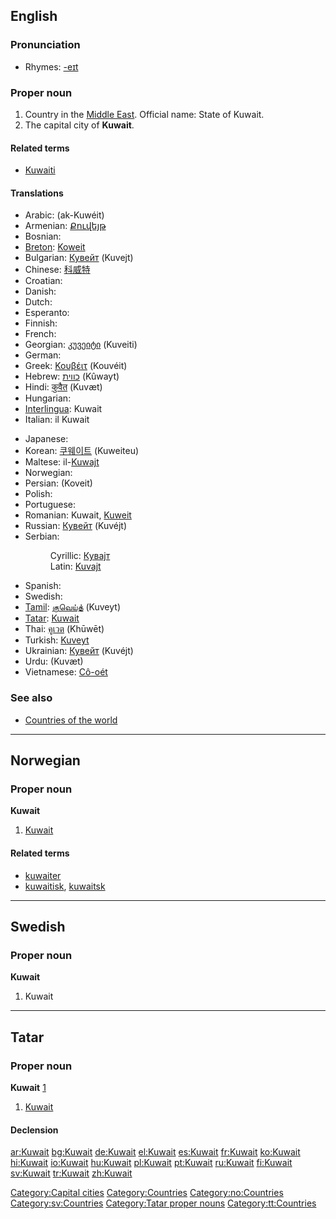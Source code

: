 ==English==
{{wikipedia}}

===Pronunciation===
*Rhymes: [[Rhymes:English:-eɪt|-eɪt]]

===Proper noun===
{{en-proper noun}}

# Country in the [[Middle East]]. Official name: State of Kuwait.
# The capital city of '''Kuwait'''.

====Related terms====
*[[Kuwaiti]]

====Translations====
{{trans-top|country in the Middle East and capital city}}
*Arabic: {{FAchar|[[الكويت]]}} (ak-Kuwéit)
*Armenian: [[Քուվեյթ]] {{unicode|(Ḳouveyṭ)}}
*Bosnian: {{t-|bs|Kuvajt|m}}
*[[Breton]]: [[Koweit]]
*Bulgarian: [[Кувейт]] (Kuvejt) {{m}}
*Chinese: [[科威特]]
*Croatian: {{t-|hr|Kuvajt|m}}
* Danish: {{t-|da|Kuwait}}
* Dutch: {{t+|nl|Koeweit}}
* Esperanto: {{t-|eo|Kuvajto|xs=Esperanto}}
* Finnish: {{t+|fi|Kuwait}}
* French: {{t+|fr|Koweït|m}}
*Georgian: [[კუვეიტი]] (Kuveiti)
* German: {{t+|de|Kuwait}}
*Greek: [[Κουβέιτ]] (Kouvéit) {{n}}
*Hebrew: [[כווית]] (Kûwayt)
*Hindi: [[कुवैत]] (Kuvæt)
* Hungarian: {{t|hu|Kuvait}}
*[[Interlingua]]: Kuwait
*Italian: il Kuwait {{m}}
{{trans-mid}}
* Japanese: {{t-|ja|クウェート|tr=Kuwēto}}
*Korean: [[쿠웨이트]] (Kuweiteu)
*Maltese: il-[[Kuwajt]]
* Norwegian: {{t-|no|Kuwait}}
*Persian: {{FAchar|[[کویت]]}} (Koveit)
* Polish: {{t|pl|Kuwejt}}
* Portuguese: {{t+|pt|Kuwait}}
*Romanian: Kuwait, [[Kuweit]] {{n}}
*Russian: [[Кувейт]] (Kuvéjt) {{m}}
*Serbian:
*:Cyrillic: [[Кувајт#Serbian|Кувајт]] {{m}}
*:Latin: [[Kuvajt#Serbian|Kuvajt]] {{m}}
* Spanish: {{t+|es|Kuwait|m}}
* Swedish: {{t+|sv|Kuwait}}
*[[Tamil]]: [[குவெய்த்]] (Kuveyt)
*[[Tatar]]: [[Kuwait#Tatar|Kuwait]]
*Thai: [[คูเวต]] (Khūwēt)
*Turkish: [[Kuveyt]]
*Ukrainian: [[Кувейт]] (Kuvéjt)
*Urdu: {{FAchar|[[کویت]]}} (Kuvæt)
*Vietnamese: [[Cô-oét]]
{{trans-bottom}}

===See also===
*[[Countries of the world]]

[[Category:Capital cities]]
[[Category:Countries]]

----

==Norwegian==

===Proper noun===
'''Kuwait'''

# [[#English|Kuwait]]

====Related terms====
*[[kuwaiter]]
*[[kuwaitisk]], [[kuwaitsk]]

[[Category:no:Countries]]

----

==Swedish==

===Proper noun===
'''Kuwait'''

# Kuwait

[[Category:sv:Countries]]

----

==Tatar==

===Proper noun===
'''Kuwait''' [http://www.azatliq.org/news/international/tb/archives/2004/11/30.asp]

# [[Kuwait#English|Kuwait]]

====Declension====
{{tt-latin-noun|nıñ|ga|nı|ta|tan}}

[[Category:Tatar proper nouns]]
[[Category:tt:Countries]]

[[ar:Kuwait]]
[[bg:Kuwait]]
[[de:Kuwait]]
[[el:Kuwait]]
[[es:Kuwait]]
[[fr:Kuwait]]
[[ko:Kuwait]]
[[hi:Kuwait]]
[[io:Kuwait]]
[[hu:Kuwait]]
[[pl:Kuwait]]
[[pt:Kuwait]]
[[ru:Kuwait]]
[[fi:Kuwait]]
[[sv:Kuwait]]
[[tr:Kuwait]]
[[zh:Kuwait]]